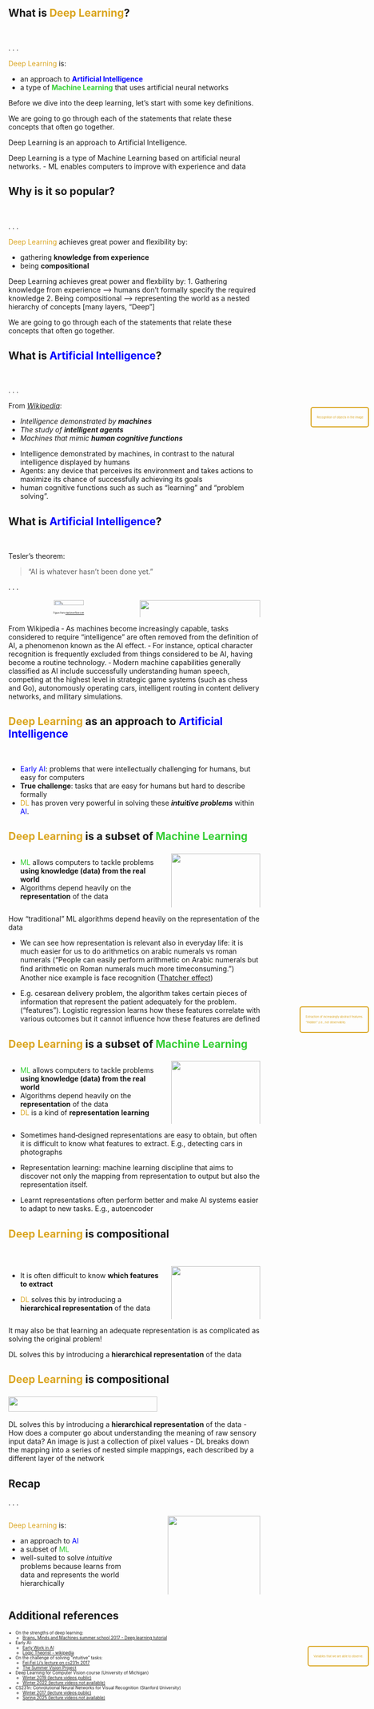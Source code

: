<!-- ------------------ -->
## What is <strong style="color: #daa520;">Deep Learning</strong>? {#what-is-dl-first-slide}

<br> 

. . . 

<text style="color: #daa520;">Deep Learning</text> is:

- an approach to <strong style="color: blue;">Artificial Intelligence</strong>
- a type of <strong style="color: #32cd32;">Machine Learning</strong> that uses artificial neural networks

::: {.notes}
Before we dive into the deep learning, let's start with some key definitions.

We are going to go through each of the statements that relate these concepts that
often go together.

Deep Learning is an approach to Artificial Intelligence.

Deep Learning is a type of Machine Learning based on artificial neural networks.
- ML enables computers to improve with experience and data
:::


<!-- ------------------ -->
## Why is it so popular?

<br> 

. . . 

<text style="color: #daa520;">Deep Learning</text> achieves great power and flexibility by:

- gathering **knowledge from experience**
- being **compositional**



::: {.notes}
Deep Learning achieves great power and flexbility by:
1. Gathering knowledge from experience --> humans don’t formally specify the required knowledge
2. Being compositional --> representing the world as a nested hierarchy of concepts [many layers, “Deep”]

We are going to go through each of the statements that relate these concepts that
often go together.
:::



<!-- ------------------ -->
## What is <strong style="color: blue;">Artificial Intelligence</strong>?

<br>

. . .

From [_Wikipedia_](https://en.wikipedia.org/wiki/Artificial_intelligence):

- _Intelligence demonstrated by **machines**_
- _The study of **intelligent agents**_
- _Machines that mimic **human cognitive functions**_

::: {.notes}
- Intelligence demonstrated by machines, in contrast to the natural
intelligence displayed by humans
- Agents: any device that perceives its environment and takes actions to maximize
its chance of successfully achieving its goals
- human cognitive functions such as such as "learning" and "problem solving".
:::

<!-- ------------------ -->
## What is <strong style="color: blue;">Artificial Intelligence</strong>?

<br>

Tesler's theorem:

> "AI is whatever hasn't been done yet."

. . .


::: {.columns .incremental}

::: {.column style="text-align: center; width: 50%; font-size: 0.3em; "}
![](../img/basics/ocr-example.png){width=50%}

Figure from [stackoverflow.com](https://stackoverflow.com/questions/55864694/ocr-replace-recognized-text-with-its-translation-like-google-translate)

:::

::: {.column style="text-align: center; width: 50%; font-size: 0.3em;"}
::: {.fragment .fade-in}
![](../img/basics/waymo.jpg){width=100%}

Figure from [Waymo](https://www.waymo.com)
:::
:::
:::


::: {.notes}
From Wikipedia
‐ As machines become increasingly capable, tasks considered to require
"intelligence" are often removed from the definition of AI, a phenomenon known as
the AI effect.
‐ For instance, optical character recognition is frequently excluded from things
considered to be AI, having become a routine technology.
‐ Modern machine capabilities generally classified as AI include
successfully understanding human speech, competing at the highest level in strategic game systems (such as chess and Go), 
autonomously operating cars, intelligent routing in content delivery networks, and military simulations.
:::


<!-- ------- -->
## <strong style="color: #daa520;">Deep Learning</strong> as an approach to <strong style="color: blue;">Artificial Intelligence</strong>

<br>


- <text style="color: blue;">Early AI</text>: problems that were intellectually challenging for humans, but easy for computers
- **True challenge**: tasks that are easy for humans but hard to describe formally
- <text style="color: #daa520;">DL</text> has proven very powerful in solving these **_intuitive problems_** within <text style="color: blue;">AI</text>.


::: {.notes}
:::

<!-- ------------------ -->

## <strong style="color: #daa520;">Deep Learning</strong> is a subset of <strong style="color: #32cd32;">Machine Learning</strong>

::: {.columns}
::: {.column style="width: 60%"}
- <text style="color: #32cd32;">ML</text> allows computers to tackle problems **using knowledge (data) from the real world**
- Algorithms depend heavily on the **representation** of the data
:::


::: {.column style="text-align: right; width: 35%; font-size: 0.3em;"}
![](../img/basics/dl-as-ml-type-part-1.png){width=100% .fragment .fade-in}

Figure from [Deep Learning book](https://www.deeplearningbook.org/)
:::
:::

::: {.notes}
How "traditional" ML algorithms depend heavily on the representation of the data

- We can see how representation is relevant also in everyday life: it is much easier for us to 
do arithmetics on arabic numerals vs roman numerals ("People can easily perform arithmetic
on Arabic numerals but ﬁnd arithmetic on Roman numerals much more timeconsuming.") Another
nice example is face recognition ([Thatcher effect](https://en.wikipedia.org/wiki/Thatcher_effect))

- E.g. cesarean delivery problem, the algorithm takes certain pieces of
information that represent the patient adequately for the problem.
(“features”). Logistic regression learns how these features correlate with various outcomes
but it cannot influence how these features are defined
:::

<!-- ------------------ -->

## <strong style="color: #daa520;">Deep Learning</strong> is a subset of <strong style="color: #32cd32;">Machine Learning</strong>


::: {.columns}
::: {.column .nonincremental style="width: 60%"}
- <text style="color: #32cd32;">ML</text> allows computers to tackle problems **using knowledge (data) from the real world**
- Algorithms depend heavily on the **representation** of the data
- <text style="color: #daa520;">DL</text> is a kind of **representation learning**
:::



::: {.column style="text-align: right; width: 35%; font-size: 0.3em;"}
![](../img/basics/dl-as-ml-type-part-2.png){width=100%}

Figure from [Deep Learning book](https://www.deeplearningbook.org/)
:::
:::

::: {.notes}
- Sometimes hand‐designed representations are easy to obtain, but often it is difficult
to know what features to extract. E.g., detecting cars in photographs

- Representation learning: machine learning discipline that aims to discover not only the mapping 
from representation to output but also the representation itself. 

- Learnt representations often perform better and make AI systems easier to
adapt to new tasks. E.g., autoencoder
:::


<!-- ------------------ -->
## <strong style="color: #daa520;">Deep Learning</strong> is compositional

<br>

::: {.columns}
::: {.column style="width: 60%"}
- It is often difficult to know **which features to extract**

- <text style="color: #daa520;">DL</text> solves this by introducing a **hierarchical representation** of the data
:::

::: {.column style="text-align: right; width: 35%; font-size: 0.3em;"}
![](../img/basics/dl-as-ml-type-part-2.png){width=100%}

Figure from [Deep Learning book](https://www.deeplearningbook.org/)
:::
:::

::: {.notes}
It may also be that learning an adequate representation is as complicated as solving
the original problem!

DL solves this by introducing a **hierarchical representation** of the data
:::


<!-- ------------------ -->
## <strong style="color: #daa520;">Deep Learning</strong> is compositional


::: {.columns}
::: {.column style="width: 70%; font-size: 0.3em;"}

![](../img/basics/dl-compositional.png){width=90%}

Figure from [Deep Learning book](https://www.deeplearningbook.org/)

:::

::: {.column style="width: 20%; font-size: 0.4em; color: #daa520;"}


::: {.fragment .fade-in}
<div style="position: absolute; top: 84%; right: 1%; background-color: transparent; padding: 10px; border-radius: 5px; border: 2px solid #daa520;">
Variables that we are able to observe.
</div>
:::

::: {.fragment .fade-in}
<div style="position: absolute; top: 52%; right: 1%; background-color: transparent; padding: 10px; border-radius: 5px; border: 2px solid #daa520;">
Extraction of increasingly abstract features. 

"Hidden" (i.e., not observable)
</div>
:::

::: {.fragment .fade-in}
<div style="position: absolute; top: 22%; right: 1%; background-color: transparent; padding: 10px; border-radius: 5px; border: 2px solid #daa520;">
Recognition of objects in the image
</div>
:::


:::
:::


::: {.notes}
DL solves this by introducing a **hierarchical representation** of the data
- How does a computer go about understanding the meaning of raw sensory
input data? An image is just a collection of pixel values
- DL breaks down the mapping into a series of nested simple mappings, each
described by a different layer of the network

:::


<!-- ------------------ -->

## Recap

. . .

::: {.columns}
::: {.column style="width: 55%"}
<text style="color: #daa520;">Deep Learning</text> is: 

- an approach to <text style="color: blue;">AI</text>
- a subset of <text style="color: #32cd32;">ML</text>
- well-suited to solve _intuitive_ problems because learns from data and represents the world hierarchically

<!-- Why is <text style="color: #daa520;">Deep Learning</text> well-suited to solve these more intuitive problems?

- Gathers knowledge from experience
- Represents the world hierarchically -->

:::

::: {.column style="width: 5%"}

:::

::: {.column style="width: 40%; font-size: 0.3em; text-align: center;"}
::: {.fragment .fade-in}
![](../img/basics/ai-venn-diagram.png){width=100%}

Figure modified from [Deep Learning book](https://www.deeplearningbook.org/)
:::
:::
:::





## Additional references
::: {.nonincremental style="font-size: 0.6em;"}

- On the strengths of deep learning:    
    - [Brains, Minds and Machines summer school 2017 - Deep learning tutorial](https://youtu.be/RTTQctLuTVk?t=507)

- Early AI: 
    - [Early Work in AI](https://web.archive.org/web/20200814051610/http://www2.psych.utoronto.ca/users/reingold/courses/ai/early.html)
    - [Logic Theorist - wikipedia](https://en.wikipedia.org/wiki/Logic_Theorist)

- On the challenge of solving "intuitive" tasks: 
    - [Fei‐Fei Li’s lecture on cs231n 2017](https://youtu.be/vT1JzLTH4G4?list=PL3FW7Lu3i5JvHM8ljYj‐zLfQRF3EO8sYv&t=855)
    - [The Summer Vision Project](http://people.csail.mit.edu/brooks/idocs/AIM‐100.pdf)

- Deep Learning for Computer Vision course (University of Michigan)
    - [Winter 2019 (lecture videos public)](https://youtube.com/playlist?list=PL5-TkQAfAZFbzxjBHtzdVCWE0Zbhomg7r&si=a74CaQT_KGKz2rbP)
    - [Winter 2022 (lecture videos not available)](https://web.eecs.umich.edu/~justincj/teaching/eecs498/WI2022/)

- CS231n: Convolutional Neural Networks for Visual Recognition (Stanford University)
    - [Winter 2017 (lecture videos public)](https://www.youtube.com/playlist?list=PL3FW7Lu3i5JvHM8ljYj-zLfQRF3EO8sYv)
    - [Spring 2025 (lecture videos not available)](https://cs231n.stanford.edu/)

:::
